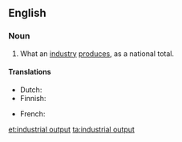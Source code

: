 ==English==

===Noun===
{{en-noun|head=[[industrial]] [[output]]}}

# {{context|accounting}} What an [[industry]] [[produce]]s, as a national total.

====Translations====
{{trans-top|what an industry produces}}
* Dutch: {{t-|nl|industriële produktie|f}}
* Finnish: {{t-|fi|teollisuustuotanto}}
{{trans-mid}}
* French: {{t-|fr|production industrielle|f}}
{{trans-bottom}}

[[et:industrial output]]
[[ta:industrial output]]